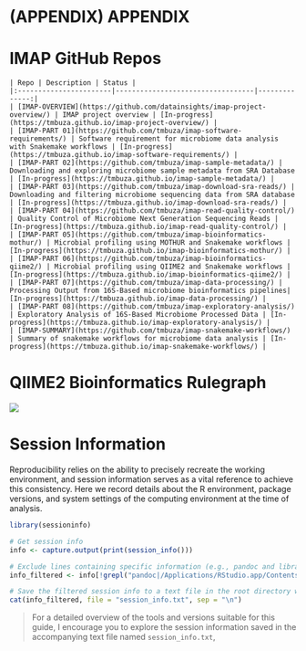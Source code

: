 # (APPENDIX) APPENDIX {-}

# IMAP GitHub Repos

```block

| Repo | Description | Status |
|:-----------------------|----------------------------------|--------------:|
| [IMAP-OVERVIEW](https://github.com/datainsights/imap-project-overview/) | IMAP project overview | [In-progress](https://tmbuza.github.io/imap-project-overview/) |
| [IMAP-PART 01](https://github.com/tmbuza/imap-software-requirements/) | Software requirement for microbiome data analysis with Snakemake workflows | [In-progress](https://tmbuza.github.io/imap-software-requirements/) |
| [IMAP-PART 02](https://github.com/tmbuza/imap-sample-metadata/) | Downloading and exploring microbiome sample metadata from SRA Database | [In-progress](https://tmbuza.github.io/imap-sample-metadata/) |
| [IMAP-PART 03](https://github.com/tmbuza/imap-download-sra-reads/) | Downloading and filtering microbiome sequencing data from SRA database | [In-progress](https://tmbuza.github.io/imap-download-sra-reads/) |
| [IMAP-PART 04](https://github.com/tmbuza/imap-read-quality-control/) | Quality Control of Microbiome Next Generation Sequencing Reads | [In-progress](https://tmbuza.github.io/imap-read-quality-control/) |
| [IMAP-PART 05](https://github.com/tmbuza/imap-bioinformatics-mothur/) | Microbial profiling using MOTHUR and Snakemake workflows | [In-progress](https://tmbuza.github.io/imap-bioinformatics-mothur/) |
| [IMAP-PART 06](https://github.com/tmbuza/imap-bioinformatics-qiime2/) | Microbial profiling using QIIME2 and Snakemake workflows | [In-progress](https://tmbuza.github.io/imap-bioinformatics-qiime2/) |
| [IMAP-PART 07](https://github.com/tmbuza/imap-data-processing/) | Processing Output from 16S-Based microbiome bioinformatics pipelines| [In-progress](https://tmbuza.github.io/imap-data-processing/) |
| [IMAP-PART 08](https://github.com/tmbuza/imap-exploratory-analysis/) | Exploratory Analysis of 16S-Based Microbiome Processed Data | [In-progress](https://tmbuza.github.io/imap-exploratory-analysis/) |
| [IMAP-SUMMARY](https://github.com/tmbuza/imap-snakemake-workflows/) | Summary of snakemake workflows for microbiome data analysis | [In-progress](https://tmbuza.github.io/imap-snakemake-workflows/) |
```

# QIIME2 Bioinformatics Rulegraph

![](dags/rulegraph.svg)


# Session Information

Reproducibility relies on the ability to precisely recreate the working environment, and session information serves as a vital reference to achieve this consistency. Here we record details about the R environment, package versions, and system settings of the computing environment at the time of analysis. 

```r
library(sessioninfo)

# Get session info
info <- capture.output(print(session_info()))

# Exclude lines containing specific information (e.g., pandoc and library path)
info_filtered <- info[!grepl("pandoc|/Applications/RStudio.app/Contents/Resources/app/quarto/bin/tools/|/Library/Frameworks/R.framework/Versions/4.3-arm64/Resources/library", info)]

# Save the filtered session info to a text file in the root directory without line numbers
cat(info_filtered, file = "session_info.txt", sep = "\n")
```

> For a detailed overview of the tools and versions suitable for this guide, I encourage you to explore the session information saved in the accompanying text file named `session_info.txt`,


